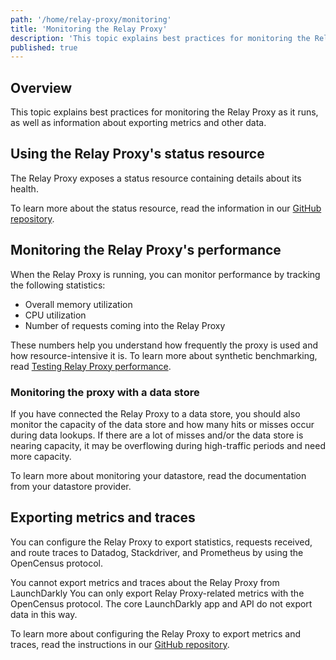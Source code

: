```yaml
---
path: '/home/relay-proxy/monitoring'
title: 'Monitoring the Relay Proxy'
description: 'This topic explains best practices for monitoring the Relay Proxy as it runs, as well as information about exporting metrics and other data.'
published: true
---
```


## Overview

This topic explains best practices for monitoring the Relay Proxy as it runs, as well as information about exporting metrics and other data.

## Using the Relay Proxy's status resource

The Relay Proxy exposes a status resource containing details about its health.

To learn more about the status resource, read the information in our [GitHub repository](https://github.com/launchdarkly/ld-relay/blob/v6/docs/endpoints.md#status-health-check).

## Monitoring the Relay Proxy's performance

When the Relay Proxy is running, you can monitor performance by tracking the following statistics:

- Overall memory utilization
- CPU utilization
- Number of requests coming into the Relay Proxy

These numbers help you understand how frequently the proxy is used and how resource-intensive it is. To learn more about synthetic benchmarking, read [Testing Relay Proxy performance](/home/relay-proxy/performance).

### Monitoring the proxy with a data store

If you have connected the Relay Proxy to a data store, you should also monitor the capacity of the data store and how many hits or misses occur during data lookups. If there are a lot of misses and/or the data store is nearing capacity, it may be overflowing during high-traffic periods and need more capacity.

To learn more about monitoring your datastore, read the documentation from your datastore provider.

## Exporting metrics and traces

You can configure the Relay Proxy to export statistics, requests received, and route traces to Datadog, Stackdriver, and Prometheus by using the OpenCensus protocol.

<Callout intent="alert">
  <CalloutTitle>You cannot export metrics and traces about the Relay Proxy from LaunchDarkly</CalloutTitle>
  <CalloutDescription>
    You can only export Relay Proxy-related metrics with the OpenCensus protocol. The core LaunchDarkly app and API do
    not export data in this way.
  </CalloutDescription>
</Callout>

To learn more about configuring the Relay Proxy to export metrics and traces, read the instructions in our [GitHub repository](https://github.com/launchdarkly/ld-relay#exporting-metrics-and-traces).
